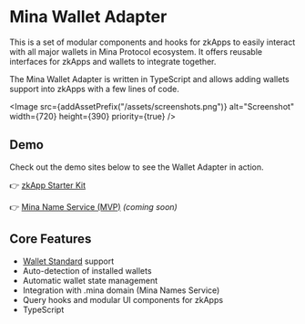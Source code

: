 
# Mina Wallet Adapter

This is a set of modular components and hooks for zkApps to easily interact with all major wallets in Mina Protocol ecosystem. It offers reusable interfaces for zkApps and wallets to integrate together.

The Mina Wallet Adapter is written in TypeScript and allows adding wallets support into zkApps with a few lines of code.

<Image src={addAssetPrefix("/assets/screenshots.png")} alt="Screenshot" width={720} height={390} priority={true} />

## Demo

Check out the demo sites below to see the Wallet Adapter in action.

👉 [zkApp Starter Kit](https://aztemi.github.io/mina-wallet-adapter/starter/svelte)

👉 [Mina Name Service (MVP)](https://dotminadomain.com) _(coming soon)_

## Core Features

- [Wallet Standard](/docs/design/wallet-standard) support
- Auto-detection of installed wallets
- Automatic wallet state management
- Integration with .mina domain (Mina Names Service)
- Query hooks and modular UI components for zkApps
- TypeScript
